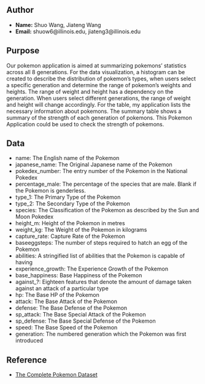 ## Author

- **Name:** Shuo Wang, Jiateng Wang
- **Email:** shuow6@illinois.edu, jiateng3@illinois.edu

## Purpose

Our pokemon application is aimed at summarizing pokemons' statistics across all 8 generations. For the data visualization,  a histogram can be created to describe the distribution of pokemon's types, when users select a specific generation and determine the range of pokemon's weights and heights. The range of weight and height has a dependency on the generation. When users select different generations, the range of weight and height will change accordingly. For the table, my application lists the necessary information about pokemons. The summary table shows a summary of the strength of each generation of pokemons. This Pokemon Application could be used to check the strength of pokemons.

## Data

- name: The English name of the Pokemon
- japanese_name: The Original Japanese name of the Pokemon
- pokedex_number: The entry number of the Pokemon in the National Pokedex
- percentage_male: The percentage of the species that are male. Blank if the Pokemon is genderless.
- type_1: The Primary Type of the Pokemon
- type_2: The Secondary Type of the Pokemon
- species: The Classification of the Pokemon as described by the Sun and Moon Pokedex
- height_m: Height of the Pokemon in metres
- weight_kg: The Weight of the Pokemon in kilograms
- capture_rate: Capture Rate of the Pokemon
- baseeggsteps: The number of steps required to hatch an egg of the Pokemon
- abilities: A stringified list of abilities that the Pokemon is capable of having
- experience_growth: The Experience Growth of the Pokemon
- base_happiness: Base Happiness of the Pokemon
- against_?: Eighteen features that denote the amount of damage taken against an attack of a particular type
- hp: The Base HP of the Pokemon
- attack: The Base Attack of the Pokemon
- defense: The Base Defense of the Pokemon
- sp_attack: The Base Special Attack of the Pokemon
- sp_defense: The Base Special Defense of the Pokemon
- speed: The Base Speed of the Pokemon
- generation: The numbered generation which the Pokemon was first introduced

## Reference

- [The Complete Pokemon Dataset](https://www.kaggle.com/datasets/mariotormo/complete-pokemon-dataset-updated-090420)
